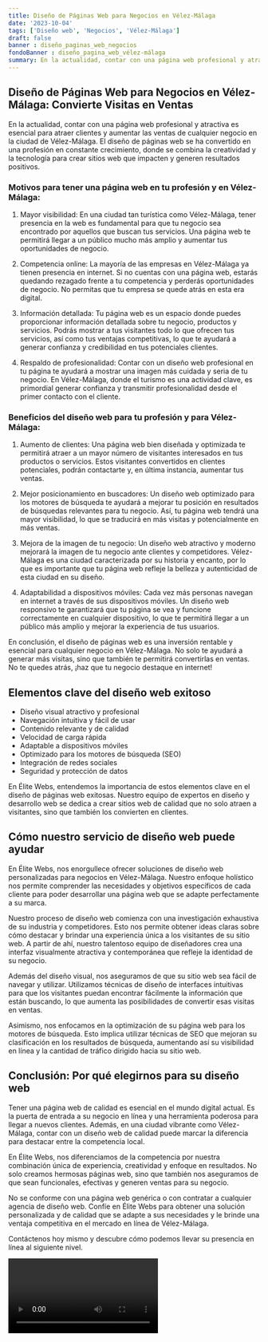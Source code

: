```yaml
---
title: Diseño de Páginas Web para Negocios en Vélez-Málaga
date: '2023-10-04'
tags: ['Diseño web', 'Negocios', 'Vélez-Málaga']
draft: false
banner : diseño_paginas_web_negocios
fondoBanner : diseño_pagina_web_vélez-málaga
summary: En la actualidad, contar con una página web profesional y atractiva es esencial para atraer clientes y aumentar las ventas de cualquier negocio en la ciudad de VélezMálaga. El diseño de páginas web se ha convertido en una profesión en constante crecimiento, donde se combina la creatividad y la tecnología para crear sitios web que impacten y generen resultados positivos.
---
```


## Diseño de Páginas Web para Negocios en Vélez-Málaga: Convierte Visitas en Ventas

En la actualidad, contar con una página web profesional y atractiva es esencial para atraer clientes y aumentar las ventas de cualquier negocio en la ciudad de Vélez-Málaga. El diseño de páginas web se ha convertido en una profesión en constante crecimiento, donde se combina la creatividad y la tecnología para crear sitios web que impacten y generen resultados positivos.

### Motivos para tener una página web en tu profesión y en Vélez-Málaga:

1. Mayor visibilidad: En una ciudad tan turística como Vélez-Málaga, tener presencia en la web es fundamental para que tu negocio sea encontrado por aquellos que buscan tus servicios. Una página web te permitirá llegar a un público mucho más amplio y aumentar tus oportunidades de negocio.

2. Competencia online: La mayoría de las empresas en Vélez-Málaga ya tienen presencia en internet. Si no cuentas con una página web, estarás quedando rezagado frente a tu competencia y perderás oportunidades de negocio. No permitas que tu empresa se quede atrás en esta era digital.

3. Información detallada: Tu página web es un espacio donde puedes proporcionar información detallada sobre tu negocio, productos y servicios. Podrás mostrar a tus visitantes todo lo que ofrecen tus servicios, así como tus ventajas competitivas, lo que te ayudará a generar confianza y credibilidad en tus potenciales clientes.

4. Respaldo de profesionalidad: Contar con un diseño web profesional en tu página te ayudará a mostrar una imagen más cuidada y seria de tu negocio. En Vélez-Málaga, donde el turismo es una actividad clave, es primordial generar confianza y transmitir profesionalidad desde el primer contacto con el cliente.

### Beneficios del diseño web para tu profesión y para Vélez-Málaga:

1. Aumento de clientes: Una página web bien diseñada y optimizada te permitirá atraer a un mayor número de visitantes interesados en tus productos o servicios. Estos visitantes convertidos en clientes potenciales, podrán contactarte y, en última instancia, aumentar tus ventas.

2. Mejor posicionamiento en buscadores: Un diseño web optimizado para los motores de búsqueda te ayudará a mejorar tu posición en resultados de búsquedas relevantes para tu negocio. Así, tu página web tendrá una mayor visibilidad, lo que se traducirá en más visitas y potencialmente en más ventas.

3. Mejora de la imagen de tu negocio: Un diseño web atractivo y moderno mejorará la imagen de tu negocio ante clientes y competidores. Vélez-Málaga es una ciudad caracterizada por su historia y encanto, por lo que es importante que tu página web refleje la belleza y autenticidad de esta ciudad en su diseño.

4. Adaptabilidad a dispositivos móviles: Cada vez más personas navegan en internet a través de sus dispositivos móviles. Un diseño web responsivo te garantizará que tu página se vea y funcione correctamente en cualquier dispositivo, lo que te permitirá llegar a un público más amplio y mejorar la experiencia de tus usuarios.

En conclusión, el diseño de páginas web es una inversión rentable y esencial para cualquier negocio en Vélez-Málaga. No solo te ayudará a generar más visitas, sino que también te permitirá convertirlas en ventas. No te quedes atrás, ¡haz que tu negocio destaque en internet!

<GifSeo />

<Cta />

## Elementos clave del diseño web exitoso

- Diseño visual atractivo y profesional
- Navegación intuitiva y fácil de usar
- Contenido relevante y de calidad
- Velocidad de carga rápida
- Adaptable a dispositivos móviles
- Optimizado para los motores de búsqueda (SEO)
- Integración de redes sociales
- Seguridad y protección de datos

En Élite Webs, entendemos la importancia de estos elementos clave en el diseño de páginas web exitosas. Nuestro equipo de expertos en diseño y desarrollo web se dedica a crear sitios web de calidad que no solo atraen a visitantes, sino que también los convierten en clientes.

## Cómo nuestro servicio de diseño web puede ayudar

En Élite Webs, nos enorgullece ofrecer soluciones de diseño web personalizadas para negocios en Vélez-Málaga. Nuestro enfoque holístico nos permite comprender las necesidades y objetivos específicos de cada cliente para poder desarrollar una página web que se adapte perfectamente a su marca.

Nuestro proceso de diseño web comienza con una investigación exhaustiva de su industria y competidores. Esto nos permite obtener ideas claras sobre cómo destacar y brindar una experiencia única a los visitantes de su sitio web. A partir de ahí, nuestro talentoso equipo de diseñadores crea una interfaz visualmente atractiva y contemporánea que refleje la identidad de su negocio.

Además del diseño visual, nos aseguramos de que su sitio web sea fácil de navegar y utilizar. Utilizamos técnicas de diseño de interfaces intuitivas para que los visitantes puedan encontrar fácilmente la información que están buscando, lo que aumenta las posibilidades de convertir esas visitas en ventas.

Asimismo, nos enfocamos en la optimización de su página web para los motores de búsqueda. Esto implica utilizar técnicas de SEO que mejoran su clasificación en los resultados de búsqueda, aumentando así su visibilidad en línea y la cantidad de tráfico dirigido hacia su sitio web.

## Conclusión: Por qué elegirnos para su diseño web

Tener una página web de calidad es esencial en el mundo digital actual. Es la puerta de entrada a su negocio en línea y una herramienta poderosa para llegar a nuevos clientes. Además, en una ciudad vibrante como Vélez-Málaga, contar con un diseño web de calidad puede marcar la diferencia para destacar entre la competencia local.

En Élite Webs, nos diferenciamos de la competencia por nuestra combinación única de experiencia, creatividad y enfoque en resultados. No solo creamos hermosas páginas web, sino que también nos aseguramos de que sean funcionales, efectivas y generen ventas para su negocio.

No se conforme con una página web genérica o con contratar a cualquier agencia de diseño web. Confíe en Élite Webs para obtener una solución personalizada y de calidad que se adapte a sus necesidades y le brinde una ventaja competitiva en el mercado en línea de Vélez-Málaga.

Contáctenos hoy mismo y descubre cómo podemos llevar su presencia en línea al siguiente nivel.

<Video />

<CtaBot job='Negocios' city='Vélez-Málaga'/>

<Gmaps query='Vélez-Málaga+españa+maps' />